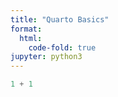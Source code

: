 ```yaml
---
title: "Quarto Basics"
format:
  html:
    code-fold: true
jupyter: python3
---
```



```python
1 + 1
```
